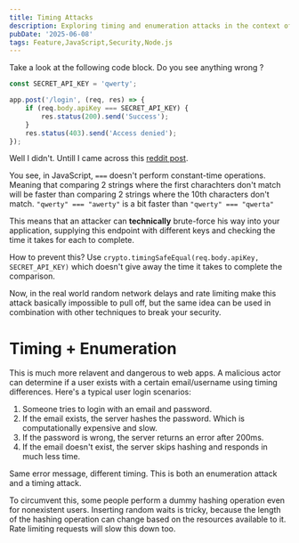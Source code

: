 ```yaml
---
title: Timing Attacks
description: Exploring timing and enumeration attacks in the context of websites.
pubDate: '2025-06-08'
tags: Feature,JavaScript,Security,Node.js
---
```


Take a look at the following code block. Do you see anything wrong ?

```js
const SECRET_API_KEY = 'qwerty';

app.post('/login', (req, res) => {
	if (req.body.apiKey === SECRET_API_KEY) {
		res.status(200).send('Success');
	}
	res.status(403).send('Access denied');
});
```

Well I didn't. Untill I came across this [reddit post](https://www.reddit.com/r/webdev/comments/1l5g40t/whats_timing_attack/).

You see, in JavaScript, `===` doesn't perform constant-time operations. Meaning that comparing 2 strings where the first charachters don't match will be faster than comparing 2 strings where the 10th characters don't match. `"qwerty" === "awerty"` is a bit faster than `"qwerty" === "qwerta"`

This means that an attacker can **technically** brute-force his way into your application, supplying this endpoint with different keys and checking the time it takes for each to complete.

How to prevent this? Use `crypto.timingSafeEqual(req.body.apiKey, SECRET_API_KEY)` which doesn't give away the time it takes to complete the comparison.

Now, in the real world random network delays and rate limiting make this attack basically impossible to pull off, but the same idea can be used in combination with other techniques to break your security.

# Timing + Enumeration

This is much more relavent and dangerous to web apps. A malicious actor can determine if a user exists with a certain email/username using timing differences. Here's a typical user login scenarios:

1.  Someone tries to login with an email and password.
2.  If the email exists, the server hashes the password. Which is computationally expensive and slow.
3.  If the password is wrong, the server returns an error after 200ms.
4.  If the email doesn't exist, the server skips hashing and responds in much less time.

Same error message, different timing. This is both an enumeration attack and a timing attack.

To circumvent this, some people perform a dummy hashing operation even for nonexistent users. Inserting random waits is tricky, because the length of the hashing operation can change based on the resources available to it. Rate limiting requests will slow this down too.
